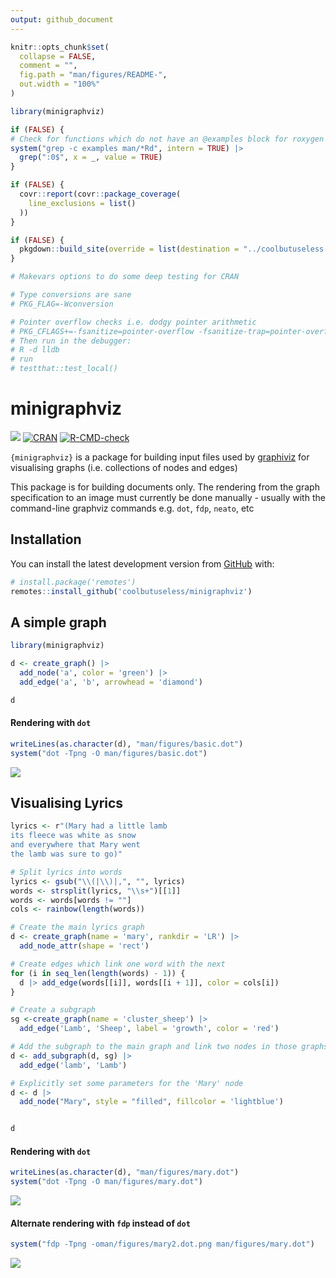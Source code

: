 ```yaml
---
output: github_document
---
```


<!-- README.md is generated from README.Rmd. Please edit that file -->

```r
knitr::opts_chunk$set(
  collapse = FALSE,
  comment = "",
  fig.path = "man/figures/README-",
  out.width = "100%"
)

library(minigraphviz)

if (FALSE) {
# Check for functions which do not have an @examples block for roxygen
system("grep -c examples man/*Rd", intern = TRUE) |> 
  grep(":0$", x = _, value = TRUE)
}

if (FALSE) {
  covr::report(covr::package_coverage(
    line_exclusions = list()
  ))
}

if (FALSE) {
  pkgdown::build_site(override = list(destination = "../coolbutuseless.github.io/package/minigraphviz"))
}

# Makevars options to do some deep testing for CRAN

# Type conversions are sane
# PKG_FLAG=-Wconversion

# Pointer overflow checks i.e. dodgy pointer arithmetic
# PKG_CFLAGS+=-fsanitize=pointer-overflow -fsanitize-trap=pointer-overflow
# Then run in the debugger:
# R -d lldb 
# run
# testthat::test_local()

```

# minigraphviz

<!-- badges: start -->
![](https://img.shields.io/badge/cool-useless-green.svg)
[![CRAN](https://www.r-pkg.org/badges/version/minigraphviz)](https://CRAN.R-project.org/package=minigraphviz)
[![R-CMD-check](https://github.com/coolbutuseless/minigraphviz-dev/actions/workflows/R-CMD-check.yaml/badge.svg)](https://github.com/coolbutuseless/minigraphviz-dev/actions/workflows/R-CMD-check.yaml)
<!-- badges: end -->


`{minigraphviz}` is a package for building input files used by [graphiviz](https://graphviz.org) for
visualising graphs (i.e. collections of nodes and edges)

This package is for building documents only.  The rendering from the graph 
specification to an image must currently be done manually - usually with 
the command-line graphviz commands e.g. `dot`, `fdp`, `neato`, etc


## Installation

<!-- This package can be installed from CRAN -->

<!-- ``` r -->
<!-- install.packages('minigraphviz') -->
<!-- ``` -->

You can install the latest development version from
[GitHub](https://github.com/coolbutuseless/minigraphviz) with:

``` r
# install.package('remotes')
remotes::install_github('coolbutuseless/minigraphviz')
```

<!-- Pre-built source/binary versions can also be installed from -->
<!-- [R-universe](https://r-universe.dev) -->

<!-- ``` r -->
<!-- install.packages('minigraphviz', repos = c('https://coolbutuseless.r-universe.dev', 'https://cloud.r-project.org')) -->
<!-- ``` -->

## A simple graph

```r
library(minigraphviz)

d <- create_graph() |>
  add_node('a', color = 'green') |>
  add_edge('a', 'b', arrowhead = 'diamond')

d
```

#### Rendering with `dot`

```r
writeLines(as.character(d), "man/figures/basic.dot")
system("dot -Tpng -O man/figures/basic.dot")
```

![](man/figures/basic.dot.png)



## Visualising Lyrics

```r
lyrics <- r"(Mary had a little lamb
its fleece was white as snow
and everywhere that Mary went
the lamb was sure to go)"

# Split lyrics into words
lyrics <- gsub("\\(|\\)|,", "", lyrics)
words <- strsplit(lyrics, "\\s+")[[1]]
words <- words[words != ""]
cols <- rainbow(length(words))

# Create the main lyrics graph
d <- create_graph(name = 'mary', rankdir = 'LR') |>
  add_node_attr(shape = 'rect')

# Create edges which link one word with the next
for (i in seq_len(length(words) - 1)) {
  d |> add_edge(words[[i]], words[[i + 1]], color = cols[i])
}

# Create a subgraph
sg <-create_graph(name = 'cluster_sheep') |>
  add_edge('Lamb', 'Sheep', label = 'growth', color = 'red')

# Add the subgraph to the main graph and link two nodes in those graphs
d <- add_subgraph(d, sg) |> 
  add_edge('lamb', 'Lamb')

# Explicitly set some parameters for the 'Mary' node
d <- d |>
  add_node("Mary", style = "filled", fillcolor = 'lightblue')


d
```

#### Rendering with `dot`

```r
writeLines(as.character(d), "man/figures/mary.dot")
system("dot -Tpng -O man/figures/mary.dot")
```

![](man/figures/mary.dot.png)


#### Alternate rendering with `fdp` instead of `dot`

```r
system("fdp -Tpng -oman/figures/mary2.dot.png man/figures/mary.dot")
```

![](man/figures/mary2.dot.png)



